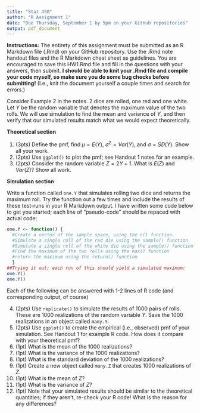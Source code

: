```yaml
---
title: "Stat 450"
author: "R Assignment 1"
date: "Due Thursday, September 1 by 5pm on your GitHub repositories"
output: pdf_document
---
```


**Instructions:** The entirety of this assignment must be submitted as an R Markdown file (.Rmd) on your GitHub repository.  Use the .Rmd note handout files and the R Markdown cheat sheet as guidelines.  You are encouraged to save this HW1.Rmd file and fill in the questions with your answers, then submit.  **I should be able to knit your .Rmd file and compile your code myself, so make sure you do some bug checks before submitting!** (I.e., knit the document yourself a couple times and search for errors.)

Consider Example 2 in the notes.  2 dice are rolled, one red and one white.  Let $Y$ be the random variable that denotes the maximum value of the two rolls.  We will use simulation to find the mean and variance of $Y$, and then verify that our simulated results match what we would expect theoretically.

**Theoretical section**

1. (3pts) Define the pmf, find $\mu = E(Y)$, $\sigma^2 = Var(Y)$, and $\sigma = SD(Y)$.  Show all your work.
2. (2pts)  Use `ggplot()` to plot the pmf; see Handout 1 notes for an example.
3. (2pts)  Consider the random variable $Z=2Y+1$.  What is $E(Z)$ and $Var(Z)$?  Show all work. 

**Simulation section**  


Write a function called `one.Y` that simulates rolling two dice and returns the maximum roll.  Try the function out a few times and include the results of these test-runs in your R Markdown output. I have written some code below to get you started; each line of "pseudo-code" should be repaced with actual code:

<!--NOTE: You should probably change the below code to eval=TRUE when you submit, else your function will not be compiled and your pdf/word/HTML file will not reproduce any output!  -->

```r
one.Y <- function() {
  #Create a vector of the sample space, using the c() function.
  #Simulate a single roll of the red die using the sample() function
  #Simulate a single roll of the white die using the sample() function
  #Find the maximum of the two rolls using the max() function
  #return the maximum using the return() function
  }
##Trying it out; each run of this should yield a simulated maximum:
one.Y()
one.Y()
```

Each of the following can be answered with 1-2 lines of R code (and corresponding output, of course)

4. (2pts) Use `replicate()` to simulate the results of 1000 pairs of rolls.  These are 1000 realizations of the random variable $Y$. Save the 1000 realizations in an object called `many.Y`.
5.  (2pts) Use `ggplot()` to create the empirical (i.e., observed) pmf of your simulation.  See Handout 1 for example R code.  How does it compare with your theoretical pmf?
6. (1pt)  What is the mean of the 1000 realizations?
7. (1pt)  What is the variance of the 1000 realizations?
8.  (1pt) What is the standard deviation of the 1000 realizations?
9. (1pt)  Create a new object called `many.Z` that creates 1000 realizations of $Z$.
10. (1pt)  What is the mean of $Z$?
11. (1pt)  What is the variance of $Z$?
12. (1pt) Note that your simulated results should be similar to the theoretical quantities; if they aren't, re-check your R code!  What is the reason for any differences?





